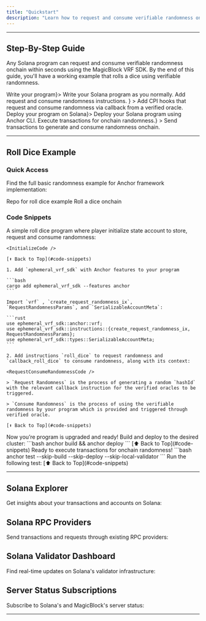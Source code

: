 ```yaml
---
title: "Quickstart"
description: "Learn how to request and consume verifiable randomness onchain using the MagicBlock VRF SDK on Solana."
---
```




---

## Step-By-Step Guide

Any Solana program can request and consume verifiable randomness onchain within seconds using the MagicBlock VRF SDK. By the end of this guide, you'll have a working example that rolls a dice using verifiable randomness.

<Steps>
  <Step title={<a href="#1-write-program">Write your program</a>}>
    Write your Solana program as you normally.
  </Step>
  <Step
    title={
      <a href="#2-request-%26-consume-randomnness">
        Add request and consume randomness instructions.
      </a>
    }
  >
    Add CPI hooks that request and consume randomness via callback from a
    verified oracle.
  </Step>
  <Step title={<a href="#3-deploy">Deploy your program on Solana</a>}>
    Deploy your Solana program using Anchor CLI.
  </Step>
  <Step
    title={<a href="#4-test">Execute transactions for onchain randomness.</a>}
  >
    Send transactions to generate and consume randomness onchain.
  </Step>
</Steps>

---

## Roll Dice Example

<Software />

### Quick Access

Find the full basic randomness example for Anchor framework implementation:

<CardGroup cols={2}>
  <Card
    title="Roll Dice Repo"
    icon="github"
    href="https://github.com/magicblock-labs/magicblock-engine-examples/tree/main/roll-dice"
    iconType="duotone"
  >
    Repo for roll dice example
  </Card>
  <Card
    title="Roll Dice dApp"
    icon="dice"
    href="https://roll-dice.magicblock.app/"
    iconType="duotone"
  >
    Roll a dice onchain
  </Card>
</CardGroup>

### Code Snippets

<Tabs>
  <Tab title="1. Write program">
    A simple roll dice program where player initialize state account to store, request and consume randomness:
    
    <InitializeCode />

    [⬆️ Back to Top](#code-snippets)

  </Tab>
  <Tab title="2. Request & Consume Randomnness">

    1. Add `ephemeral_vrf_sdk` with Anchor features to your program

    ```bash
    cargo add ephemeral_vrf_sdk --features anchor
    ```

    Import `vrf` , `create_request_randomness_ix`, `RequestRandomnessParams`, and `SerializableAccountMeta`:

    ```rust
    use ephemeral_vrf_sdk::anchor::vrf;
    use ephemeral_vrf_sdk::instructions::{create_request_randomness_ix, RequestRandomnessParams};
    use ephemeral_vrf_sdk::types::SerializableAccountMeta;
    ```

    2. Add instructions `roll_dice` to request randomness and `callback_roll_dice` to consume randomness, along with its context:

    <RequestConsumeRandomnessCode />

    > `Request Randomness` is the process of generating a random `hashId` with the relevant callback instruction for the verified oracles to be triggered.

    > `Consume Randomness` is the process of using the verifiable randomness by your program which is provided and triggered through verified oracle.

    [⬆️ Back to Top](#code-snippets)

  </Tab>
  <Tab title="3. Deploy">
    Now you’re program is upgraded and ready! Build and deploy to the desired
    cluster:
    ```bash
    anchor build && anchor deploy
    ```
    [⬆️ Back to Top](#code-snippets)

  </Tab>
  <Tab title="4. Test">
    Ready to execute transactions for onchain randomness! 
    ```bash
    anchor test --skip-build --skip-deploy --skip-local-validator
    ```
    Run the following test:
    <TestCode />
    [⬆️ Back to Top](#code-snippets)
  </Tab>
</Tabs>

---

## Solana Explorer

Get insights about your transactions and accounts on Solana:

<ExplorerCards />

## Solana RPC Providers

Send transactions and requests through existing RPC providers:

<RpcCards />

## Solana Validator Dashboard

Find real-time updates on Solana's validator infrastructure:

<ValidatorCards />

## Server Status Subscriptions

Subscribe to Solana's and MagicBlock's server status:

<ServerStatusCards />

---

